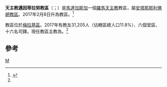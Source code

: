 {{Infobox Roman Catholic diocese
|Roman Catholic Diocese of = 天主教邁因蒂拉努教區
|Latin name of diocese = Dioecesis Maintiranensis
|image = 
|caption = 
|location =[[馬達加斯加|馬達加斯加]]
|territory =梅拉基區
|population =31,205
|rite = 拉丁禮
|patron = 
|province = 安塔那那利佛
|established = 2017年
|cathedral =聖母升天主教座堂
|副主教座堂 =
|leadership = 主教
|website =
|pope = {{incumbent pope}}
|ordinary = {{link-es|古斯塔沃·邦賓-埃斯皮諾|Gustavo Bombín Espino}}
|coadjutor bishop =
|auxiliary =
|emeritus =
|parishes = 6
|secular priests = 16位司鐸
}}

'''天主教邁因蒂拉努教區'''（{{lang-la|Dioecesis Maintiranensis}}；{{lang-fr|Diocèse de Maintirano}}）是[[馬達加斯加|馬達加斯加]]一個[[羅馬天主教|羅馬天主教]]教區，屬[[天主教安塔那那利佛總教區|安塔那那利佛總教區]]。2017年2月8日升為教區。<ref name="Vatican20170208">{{cite press release |title=Other Pontifical Acts, 08.02.2017 |url=https://press.vatican.va/content/salastampa/it/bollettino/pubblico/2017/02/08/0085/00209.html |publisher=Sala Stampa della Santa Sede |accessdate=2019-08-02 |archiveurl=https://web.archive.org/web/20190802071638/https://press.vatican.va/content/salastampa/it/bollettino/pubblico/2017/02/08/0085/00209.html |archivedate=2019-08-02 |language=it |date=2017-02-08 |dead-url=no }}</ref>

教區位於[[梅拉基區|梅拉基區]]。2017年有教友31,205人（佔轄區總人口11.8%）、六個堂區、十六名司鐸。現任教區主教為{{link-es|古斯塔沃·邦賓-埃斯皮諾|Gustavo Bombín Espino}}。<ref name="Vatican20170208" />

==參考==
{{reflist}}
[[Category:馬達加斯加天主教教區|M]]

{{馬達加斯加天主教教區}}